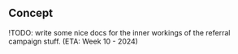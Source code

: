 ## Concept

!TODO: write some nice docs for the inner workings of the referral campaign stuff. (ETA: Week 10 - 2024)
